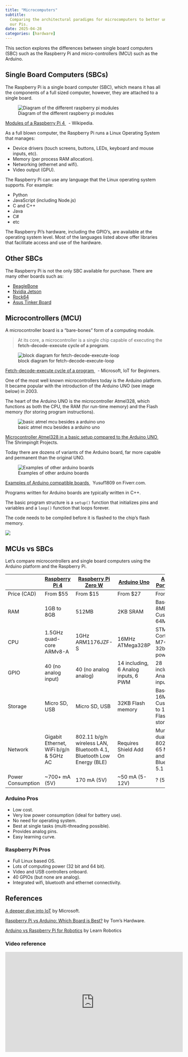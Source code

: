 ```yaml
---
title: "Microcomputers"
subtitle:
  Comparing the architectural paradigms for microcomputers to better understand
  our Pis.
date: 2025-04-28
categories: [hardware]
---
```


This section explores the differences between single board computers (SBC) such
as the Raspberry Pi and micro-controllers (MCU) such as the Arduino.

## Single Board Computers (SBCs)

The Raspberry Pi is a single board computer (SBC), which means it has all the
components of a full sized computer, however, they are attached to a single
board.

![Diagram of the different raspberry pi modules](https://upload.wikimedia.org/wikipedia/commons/thumb/5/51/RaspberryPi_Model_4B.svg/1920px-RaspberryPi_Model_4B.svg.png)<p class=img-info>
<a href="https://en.wikipedia.org/wiki/Raspberry_Pi"> Modules of a Raspberry Pi
4 </a>&nbsp; - Wikipedia.

</p>

As a full blown computer, the Raspberry Pi runs a Linux Operating System that
manages:

- Device drivers (touch screens, buttons, LEDs, keyboard and mouse inputs, etc).
- Memory (per process RAM allocation).
- Networking (ethernet and wifi).
- Video output (GPU).

The Raspberry Pi can use any language that the Linux operating system supports.
For example:

- Python
- JavaScript (including Node.js)
- C and C++
- Java
- C#
- etc

The Raspberry Pi's hardware, including the GPIO's, are available at the
operating system level. Most of the languages listed above offer libraries that
facilitate access and use of the hardware.

## Other SBCs

The Raspberry Pi is not the only SBC available for purchase. There are many
other boards such as:

- [BeagleBone](https://beagleboard.org/bone)
- [Nvidia Jetson](https://www.nvidia.com/en-us/autonomous-machines/jetson-store/)
- [Rock64](https://www.pine64.org/devices/single-board-computers/rock64/)
- [Asus Tinker Board](https://tinker-board.asus.com/series.html)

## Microcontrollers (MCU)

A microcontroller board is a "bare-bones" form of a computing module.

> At its core, a microcontroller is a single chip capable of executing the
> **fetch-decode-execute cycle of a program**.

![block diagram for fetch-decode-execute-loop](assets/8-arduino-vs-pi-code-loop.png)

<p class=img-info>
	<a href="https://github.com/microsoft/IoT-For-Beginners/blob/main/1-getting-started/lessons/2-deeper-dive/README.md"> Fetch-decode-execute cycle of a program </a>&nbsp; - Microsoft, IoT for Beginners.
</p>

One of the most well known microcontrollers today is the Arduino platform. It
became popular with the introduction of the Arduino UNO (see image below)
in 2003.

The heart of the Arduino UNO is the microcontroller Atmel328, which functions as
both the CPU, the RAM (for run-time memory) and the Flash memory (for storing
program instructions).

![basic atmel mcu besides a arduino uno](assets/8-arduino-uno-vs-atmel-328.jpg)

<p class=img-info>
	<a href="https://lifehacker.com/diy-shrimp-microcontroller-replicates-an-arduino-uno-at-5965010"> Microcontroller Atmel328 in a basic setup compared to the Arduino UNO </a>&nbsp; The ShrimpingIt Projects.
</p>

Today there are dozens of variants of the Arduino board, far more capable and
permanent than the original UNO.

![Examples of other arduino boards](https://fiverr-res.cloudinary.com/images/q_auto,f_auto/gigs/168116148/original/737d70c1dc3b99dcafabb736ff1f1e4ca769a503/write-firmware-for-arduino.jpeg)

<p class=img-info>
	<a href="https://www.fiverr.com/yusuf1809/write-firmware-for-arduino"> Examples of Arduino compatible boards </a>&nbsp; Yusuf1809 on Fiverr.com.
</p>

Programs written for Arduino boards are typically written in C++.

The basic program structure is a `setup()` function that initializes pins and
variables and a `loop()` function that loops forever.

The code needs to be compiled before it is flashed to the chip's flash memory.

![](assets/8-arduino-vs-pi-arduino-code.png)

## MCUs vs SBCs

Let's compare microcontrollers and single board computers using the Arduino
platform and the Raspberry Pi.

|                   | [Raspberry Pi 4](https://www.raspberrypi.com/products/raspberry-pi-4-model-b/) | [Raspberry Pi Zero W](https://www.raspberrypi.com/products/raspberry-pi-zero-w/) | [Arduino Uno](https://docs.arduino.cc/hardware/uno-rev3) | [Arduino Portenta H7](https://store-usa.arduino.cc/products/portenta-h7?selectedStore=us) |
| ----------------- | ------------------------------------------------------------------------------ | -------------------------------------------------------------------------------- | -------------------------------------------------------- | ----------------------------------------------------------------------------------------- |
| Price (CAD)       | From $55                                                                       | From $15                                                                         | From $27                                                 | From $147                                                                                 |
| RAM               | 1GB to 8GB                                                                     | 512MB                                                                            | 2KB SRAM                                                 | Base model: 8MB, Custom: 64MB                                                             |
| CPU               | 1.5GHz quad-core ARMv8-A                                                       | 1GHz ARM1176JZF-S                                                                | 16MHz ATMega328P                                         | STM32 dual Cortex-M7+M4 32bit low power Arm                                               |
| GPIO              | 40 (no analog input)                                                           | 40 (no analog analog)                                                            | 14 including, 6 Analog inputs, 6 PWM                     | 28 including, 7 Analog inputs                                                             |
| Storage           | Micro SD, USB                                                                  | Micro SD, USB                                                                    | 32KB Flash memory                                        | Base model: 16MB Flash, Custom: Up to 128MB Flash storage                                 |
| Network           | Gigabit Ethernet, WiFi b/g/n & 5GHz AC                                         | 802.11 b/g/n wireless LAN, Bluetooth 4.1, Bluetooth Low Energy (BLE)             | Requires Shield Add On                                   | Murata 1DX dual WiFi 802.11b/g/n 65 Mbps and Bluetooth 5.1                                |
| Power Consumption | ~700+ mA (5V)                                                                  | 170 mA (5V)                                                                      | ~50 mA (5-12V)                                           | ? (5V)                                                                                    |

### Arduino Pros

- Low cost.
- Very low power consumption (ideal for battery use).
- No need for operating system.
- Best at single tasks (multi-threading possible).
- Provides analog pins.
- Easy learning curve.

### Raspberry Pi Pros

- Full Linux based OS.
- Lots of computing power (32 bit and 64 bit).
- Video and USB controllers onboard.
- 40 GPIOs (but none are analog).
- Integrated wifi, bluetooth and ethernet connectivity.

## References

[A deeper dive into IoT](https://github.com/microsoft/IoT-For-Beginners/blob/main/1-getting-started/lessons/2-deeper-dive/README.md)
by Microsoft.

[Raspberry Pi vs Arduino: Which Board is Best?](https://www.tomshardware.com/features/raspberry-pi-vs-arduino)
by Tom's Hardware.

[Arduino vs Raspberry Pi for Robotics](https://www.learnrobotics.org/blog/arduino-vs-raspberry-pi/)
by Learn Robotics

### Video reference

 <iframe width="560" height="315" src="https://www.youtube.com/embed/p40OetppIDg" title="YouTube video player" frameborder="0" allow="accelerometer; autoplay; clipboard-write; encrypted-media; gyroscope; picture-in-picture" allowfullscreen></iframe>
